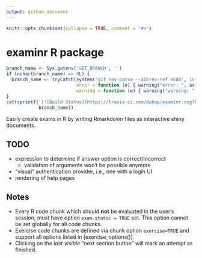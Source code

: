 ```yaml
---
output: github_document
---
```

```r
knitr::opts_chunk$set(collapse = TRUE, comment = '#>')
```

# examinr R package

<!-- begin badges -->
<!-- [![CRAN\_Status\_Badge](https://www.r-pkg.org/badges/version/examinr)](https://CRAN.R-project.org/package=examinr) -->
```r
branch_name <- Sys.getenv('GIT_BRANCH', '')
if (nchar(branch_name) == 0L) {
  branch_name <- tryCatch(system('git rev-parse --abbrev-ref HEAD', intern = TRUE),
                          error = function (e) { warning("error: ", as.character(e));  return('master') },
                          warning = function (w) { warning("warning: ", as.character(w)); return('master') })
}
cat(sprintf('[![Build Status](https://travis-ci.com/dakep/examinr.svg?branch=%s)](https://travis-ci.com/dakep/examinr)',
            branch_name))
```
<!-- end badges -->

Easily create exams in R by writing Rmarkdown files as interactive shiny documents.

## TODO

- expression to determine if answer option is correct/incorrect
  * validation of arguments won't be possible anymore
- "visual" authentication provider, i.e., one with a login UI
- rendering of help pages

## Notes

- Every R code chunk which should **not** be evaluated in the user's session, must have option `exam.static = TRUE` set.
  This option cannot be set globally for all code chunks.
- Exercise code chunks are defined via chunk option `exercise=TRUE` and support all options listed in [exercise_options()].
- Clicking on the *last visible* "next section button" will mark an attempt as finished.
